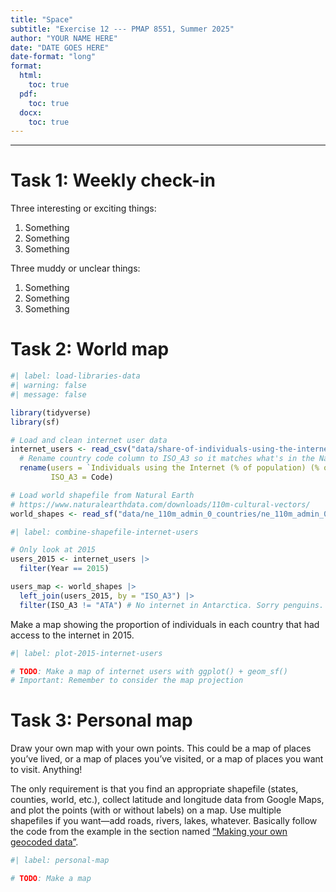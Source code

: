 ```yaml
---
title: "Space"
subtitle: "Exercise 12 --- PMAP 8551, Summer 2025"
author: "YOUR NAME HERE"
date: "DATE GOES HERE"
date-format: "long"
format:
  html:
    toc: true
  pdf:
    toc: true
  docx:
    toc: true
---
```


---

# Task 1: Weekly check-in

Three interesting or exciting things:

1. Something
2. Something
3. Something

Three muddy or unclear things:

1. Something
2. Something
3. Something


# Task 2: World map

```r
#| label: load-libraries-data
#| warning: false
#| message: false

library(tidyverse)
library(sf)

# Load and clean internet user data
internet_users <- read_csv("data/share-of-individuals-using-the-internet-1990-2015.csv") |>
  # Rename country code column to ISO_A3 so it matches what's in the Natural Earth shapefile
  rename(users = `Individuals using the Internet (% of population) (% of population)`,
         ISO_A3 = Code)

# Load world shapefile from Natural Earth
# https://www.naturalearthdata.com/downloads/110m-cultural-vectors/
world_shapes <- read_sf("data/ne_110m_admin_0_countries/ne_110m_admin_0_countries.shp")
```

```r
#| label: combine-shapefile-internet-users

# Only look at 2015
users_2015 <- internet_users |>
  filter(Year == 2015)

users_map <- world_shapes |>
  left_join(users_2015, by = "ISO_A3") |>
  filter(ISO_A3 != "ATA") # No internet in Antarctica. Sorry penguins.
```

Make a map showing the proportion of individuals in each country that had access to the internet in 2015.

```r
#| label: plot-2015-internet-users

# TODO: Make a map of internet users with ggplot() + geom_sf()
# Important: Remember to consider the map projection
```


# Task 3: Personal map

Draw your own map with your own points. This could be a map of places you've lived, or a map of places you've visited, or a map of places you want to visit. Anything!

The only requirement is that you find an appropriate shapefile (states, counties, world, etc.), collect latitude and longitude data from Google Maps, and plot the points (with or without labels) on a map. Use multiple shapefiles if you want—add roads, rivers, lakes, whatever. Basically follow the code from the example in the section named ["Making your own geocoded data"](https://datavizs25.classes.andrewheiss.com/example/12-example.html#making-your-own-geocoded-data).

```r
#| label: personal-map

# TODO: Make a map
```
